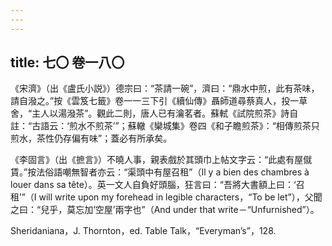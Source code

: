 ```yaml
---
---
---
```

title: 七〇 卷一八〇
---




《宋濟》（出《盧氏小説》）德宗曰：“茶請一碗”，濟曰：“鼎水中煎，此有茶味，請自潑之。”按《雲笈七籤》卷一一三下引《續仙傳》聶師道尋蔡真人，投一草舍，“主人以湯潑茶”。觀此二則，唐人已有瀹茗者。蘇軾《試院煎茶》詩自註：“古語云：‘煎水不煎茶’”；蘇轍《欒城集》卷四《和子瞻煎茶》：“相傳煎茶只煎水，茶性仍存偏有味”；蓋必有所承矣。

《李固言》（出《摭言》）不曉人事，親表戲於其頭巾上帖文字云：“此處有屋僦賃。”按法俗語嘲無智者亦云：“渠頭中有屋召租”（Il y a bien des chambres à louer dans sa tête）。英一文人自負好頭腦，狂言曰：“吾將大書額上曰：‘召租’”（I will write upon my forehead in legible characters，“To be let”），父聞之曰：“兒乎，莫忘加‘空屋’兩字也”（And under that write－“Unfurnished”）。

Sheridaniana，J. Thornton，ed. Table Talk，“Everyman’s”，128.